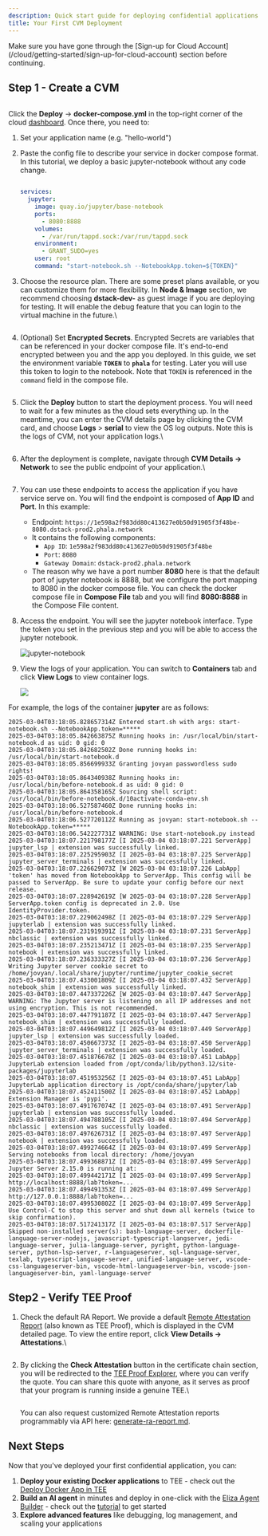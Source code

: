 ```yaml
---
description: Quick start guide for deploying confidential applications on Phala Cloud.
title: Your First CVM Deployment
---
```



<Note type="warning">
Make sure you have gone through the [Sign-up for Cloud Account](/cloud/getting-started/sign-up-for-cloud-account) section before continuing.
</Note>

## Step 1 - Create a CVM

<Frame caption="Create CVM">
    <img src="/images/image (2).png" alt="" />
</Frame>

Click the **Deploy** -> **docker-compose.yml** in the top-right corner of the cloud [dashboard](https://cloud.phala.network/dashboard). Once there, you need to:

1. Set your application name (e.g. "hello-world")
2.  Paste the config file to describe your service in docker compose format. In this tutorial, we deploy a basic jupyter-notebook without any code change.

    <Frame caption="Docker Compose File">
        <img src="/images/image (1) (1).png" alt="" />
    </Frame>

    ```yaml
    services:
      jupyter:
        image: quay.io/jupyter/base-notebook
        ports:
          - 8080:8888
        volumes:
          - /var/run/tappd.sock:/var/run/tappd.sock
        environment:
          - GRANT_SUDO=yes
        user: root
        command: "start-notebook.sh --NotebookApp.token=${TOKEN}"
    ```
3.  Choose the resource plan. There are some preset plans available, or you can customize them for more flexibility. In **Node & Image** section, we recommend choosing **dstack-dev-** as guest image if you are deploying for testing. It will enable the debug feature that you can login to the virtual machine in the future.\


    <Frame caption="Compute Resources">
        <img src="/images/image (2) (1).png" alt="" />
    </Frame>
4.  (Optional) Set **Encrypted Secrets**. Encrypted Secrets are variables that can be referenced in your docker compose file. It's end-to-end encrypted between you and the app you deployed. In this guide, we set the environment variable **`TOKEN`** to **`phala`** for testing. Later you will use this token to login to the notebook. Note that `TOKEN` is referenced in the `command` field in the compose file.\
    &#x20; &#x20;

    <Frame caption="Encrypted Secrets">
        <img src="/images/image (3).png" alt="" />
    </Frame>
5.  Click the **Deploy** button to start the deployment process. You will need to wait for a few minutes as the cloud sets everything up. In the meantime, you can enter the CVM details page by clicking the CVM card, and choose **Logs** > **serial** to view the OS log outputs. Note this is the logs of CVM, not your application logs.\


    <div align="center"><Frame caption="The CVM is starting">
        <img src="/images/image (4).png" alt="" />
    </Frame></div>

    <Frame caption="View CVM serial logs">
        <img src="/images/image (5).png" alt="" />
    </Frame>
6.  After the deployment is complete, navigate through **CVM Details → Network** to see the public endpoint of your application.\


    <Frame caption="App Endpoints">
        <img src="/images/image (24).png" alt="" />
    </Frame>
7. You can use these endpoints to access the application if you have service serve on. You will find the endpoint is composed of **App ID** and **Port**. In this example:
   * Endpoint: `https://1e598a2f983dd80c413627e0b50d91905f3f48be-8080.dstack-prod2.phala.network`&#x20;
   * It contains the following components:
     * `App ID`: `1e598a2f983dd80c413627e0b50d91905f3f48be`
     * `Port`: `8080`
     * `Gateway Domain`: `dstack-prod2.phala.network`
   * The reason why we have a port number **8080** here is that the default port of jupyter notebook is 8888, but we configure the port mapping to 8080 in the docker compose file. You can check the docker compose file in **Compose File** tab and you will find **8080:8888** in the Compose File content.
8.  Access the endpoint. You will see the jupyter notebook interface. Type the token you set in the previous step and you will be able to access the jupyter notebook.

    <Frame caption="Access your app">
        <img src="/images/cloud-jupyter-notebook.png" alt="jupyter-notebook" />
    </Frame>
9.  View the logs of your application. You can switch to **Containers** tab and click **View Logs** to view container logs.&#x20;

    <Frame>
        <img src="/images/image (7).png" />
    </Frame>

For example, the logs of the container **jupyter** are as follows:

```
2025-03-04T03:18:05.828657314Z Entered start.sh with args: start-notebook.sh --NotebookApp.token=*****
2025-03-04T03:18:05.842663875Z Running hooks in: /usr/local/bin/start-notebook.d as uid: 0 gid: 0
2025-03-04T03:18:05.842682502Z Done running hooks in: /usr/local/bin/start-notebook.d
2025-03-04T03:18:05.856699933Z Granting jovyan passwordless sudo rights!
2025-03-04T03:18:05.864340938Z Running hooks in: /usr/local/bin/before-notebook.d as uid: 0 gid: 0
2025-03-04T03:18:05.864358165Z Sourcing shell script: /usr/local/bin/before-notebook.d/10activate-conda-env.sh
2025-03-04T03:18:06.527587460Z Done running hooks in: /usr/local/bin/before-notebook.d
2025-03-04T03:18:06.527720112Z Running as jovyan: start-notebook.sh --NotebookApp.token=*****
2025-03-04T03:18:06.542227731Z WARNING: Use start-notebook.py instead
2025-03-04T03:18:07.221798177Z [I 2025-03-04 03:18:07.221 ServerApp] jupyter_lsp | extension was successfully linked.
2025-03-04T03:18:07.225295903Z [I 2025-03-04 03:18:07.225 ServerApp] jupyter_server_terminals | extension was successfully linked.
2025-03-04T03:18:07.226629073Z [W 2025-03-04 03:18:07.226 LabApp] 'token' has moved from NotebookApp to ServerApp. This config will be passed to ServerApp. Be sure to update your config before our next release.
2025-03-04T03:18:07.228942619Z [W 2025-03-04 03:18:07.228 ServerApp] ServerApp.token config is deprecated in 2.0. Use IdentityProvider.token.
2025-03-04T03:18:07.229062498Z [I 2025-03-04 03:18:07.229 ServerApp] jupyterlab | extension was successfully linked.
2025-03-04T03:18:07.231919391Z [I 2025-03-04 03:18:07.231 ServerApp] nbclassic | extension was successfully linked.
2025-03-04T03:18:07.235213471Z [I 2025-03-04 03:18:07.235 ServerApp] notebook | extension was successfully linked.
2025-03-04T03:18:07.236333327Z [I 2025-03-04 03:18:07.236 ServerApp] Writing Jupyter server cookie secret to /home/jovyan/.local/share/jupyter/runtime/jupyter_cookie_secret
2025-03-04T03:18:07.433001809Z [I 2025-03-04 03:18:07.432 ServerApp] notebook_shim | extension was successfully linked.
2025-03-04T03:18:07.447337226Z [W 2025-03-04 03:18:07.447 ServerApp] WARNING: The Jupyter server is listening on all IP addresses and not using encryption. This is not recommended.
2025-03-04T03:18:07.447791187Z [I 2025-03-04 03:18:07.447 ServerApp] notebook_shim | extension was successfully loaded.
2025-03-04T03:18:07.449649812Z [I 2025-03-04 03:18:07.449 ServerApp] jupyter_lsp | extension was successfully loaded.
2025-03-04T03:18:07.450667373Z [I 2025-03-04 03:18:07.450 ServerApp] jupyter_server_terminals | extension was successfully loaded.
2025-03-04T03:18:07.451876678Z [I 2025-03-04 03:18:07.451 LabApp] JupyterLab extension loaded from /opt/conda/lib/python3.12/site-packages/jupyterlab
2025-03-04T03:18:07.451953256Z [I 2025-03-04 03:18:07.451 LabApp] JupyterLab application directory is /opt/conda/share/jupyter/lab
2025-03-04T03:18:07.452411500Z [I 2025-03-04 03:18:07.452 LabApp] Extension Manager is 'pypi'.
2025-03-04T03:18:07.491767074Z [I 2025-03-04 03:18:07.491 ServerApp] jupyterlab | extension was successfully loaded.
2025-03-04T03:18:07.494788105Z [I 2025-03-04 03:18:07.494 ServerApp] nbclassic | extension was successfully loaded.
2025-03-04T03:18:07.497626731Z [I 2025-03-04 03:18:07.497 ServerApp] notebook | extension was successfully loaded.
2025-03-04T03:18:07.499274664Z [I 2025-03-04 03:18:07.499 ServerApp] Serving notebooks from local directory: /home/jovyan
2025-03-04T03:18:07.499368871Z [I 2025-03-04 03:18:07.499 ServerApp] Jupyter Server 2.15.0 is running at:
2025-03-04T03:18:07.499442171Z [I 2025-03-04 03:18:07.499 ServerApp] http://localhost:8888/lab?token=...
2025-03-04T03:18:07.499491353Z [I 2025-03-04 03:18:07.499 ServerApp]     http://127.0.0.1:8888/lab?token=...
2025-03-04T03:18:07.499530802Z [I 2025-03-04 03:18:07.499 ServerApp] Use Control-C to stop this server and shut down all kernels (twice to skip confirmation).
2025-03-04T03:18:07.517241317Z [I 2025-03-04 03:18:07.517 ServerApp] Skipped non-installed server(s): bash-language-server, dockerfile-language-server-nodejs, javascript-typescript-langserver, jedi-language-server, julia-language-server, pyright, python-language-server, python-lsp-server, r-languageserver, sql-language-server, texlab, typescript-language-server, unified-language-server, vscode-css-languageserver-bin, vscode-html-languageserver-bin, vscode-json-languageserver-bin, yaml-language-server
```

## Step2 - Verify TEE Proof

1.  Check the default RA Report. We provide a default [Remote Attestation Report](https://sgx101.gitbook.io/sgx101/sgx-bootstrap/attestation#remote-attestation-primitives) (also known as TEE Proof), which is displayed in the CVM detailed page. To view the entire report, click **View Details → Attestations**.\


    <Frame caption="Attestations">
        <img src="/images/image (9).png" alt="" />
    </Frame>
2.  By clicking the **Check Attestation** button in the certificate chain section, you will be redirected to the [TEE Proof Explorer](https://proof.t16z.com/), where you can verify the quote. You can share this quote with anyone, as it serves as proof that your program is running inside a genuine TEE.\


    <Frame caption="Check Attestation">
        <img src="/images/image (8).png" alt="" />
    </Frame>

    You can also request customized Remote Attestation reports programmably via API here: [generate-ra-report.md](/phala-cloud/phala-cloud-user-guides/building-with-tee/generate-ra-report.md "mention").

## Next Steps

Now that you've deployed your first confidential application, you can:

1. **Deploy your existing Docker applications** to TEE - check out the [Deploy Docker App in TEE](/migration)
2. **Build an AI agent** in minutes and deploy in one-click with the [Eliza Agent Builder](https://cloud.phala.network/eliza) - check out the [tutorial](https://phala.network/posts/guide-to-exploring-the-phala-cloud-agent-builder) to get started
3. **Explore advanced features** like debugging, log management, and scaling your applications
